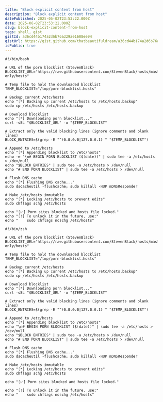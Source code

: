 ```yaml
---
title: "Block explicit content from host"
description: "Block explicit content from host"
datePublished: 2025-06-02T23:53:22.000Z
date: 2025-06-02T23:53:22.000Z
slug: block-explicit-content-from-host
tags: shell, gist
gistId: a36cd44b174a2d6b76a329ae1608ee94
gistUrl: https://gist.github.com/thatbeautifuldream/a36cd44b174a2d6b76a329ae1608ee94
isPublic: true
---
```


```shell title="block-porn.sh"
#!/bin/bash

# URL of the porn blocklist (StevenBlack)
BLOCKLIST_URL="https://raw.githubusercontent.com/StevenBlack/hosts/master/alternates/porn-only/hosts"

# Temp file to hold the downloaded blocklist
TEMP_BLOCKLIST="/tmp/porn-blocklist.hosts"

# Backup current /etc/hosts
echo "[*] Backing up current /etc/hosts to /etc/hosts.backup"
sudo cp /etc/hosts /etc/hosts.backup

# Download blocklist
echo "[*] Downloading porn blocklist..."
curl -sSL "$BLOCKLIST_URL" -o "$TEMP_BLOCKLIST"

# Extract only the valid blocking lines (ignore comments and blank lines)
BLOCK_ENTRIES=$(grep -E "^(0.0.0.0|127.0.0.1) " "$TEMP_BLOCKLIST")

# Append to /etc/hosts
echo "[*] Appending blocklist to /etc/hosts"
echo -e "\n# BEGIN PORN BLOCKLIST ($(date))" | sudo tee -a /etc/hosts > /dev/null
echo "$BLOCK_ENTRIES" | sudo tee -a /etc/hosts > /dev/null
echo "# END PORN BLOCKLIST" | sudo tee -a /etc/hosts > /dev/null

# Flush DNS cache
echo "[*] Flushing DNS cache..."
sudo dscacheutil -flushcache; sudo killall -HUP mDNSResponder

# Make /etc/hosts immutable
echo "[*] Locking /etc/hosts to prevent edits"
sudo chflags schg /etc/hosts

echo "[✅] Porn sites blocked and hosts file locked."
echo "[!] To unlock it in the future, use:"
echo "    sudo chflags noschg /etc/hosts"
```

```shell title="block-porn.zsh"
#!/bin/zsh

# URL of the porn blocklist (StevenBlack)
BLOCKLIST_URL="https://raw.githubusercontent.com/StevenBlack/hosts/master/alternates/porn-only/hosts"

# Temp file to hold the downloaded blocklist
TEMP_BLOCKLIST="/tmp/porn-blocklist.hosts"

# Backup current /etc/hosts
echo "[*] Backing up current /etc/hosts to /etc/hosts.backup"
sudo cp /etc/hosts /etc/hosts.backup

# Download blocklist
echo "[*] Downloading porn blocklist..."
curl -sSL "$BLOCKLIST_URL" -o "$TEMP_BLOCKLIST"

# Extract only the valid blocking lines (ignore comments and blank lines)
BLOCK_ENTRIES=$(grep -E "^(0.0.0.0|127.0.0.1) " "$TEMP_BLOCKLIST")

# Append to /etc/hosts
echo "[*] Appending blocklist to /etc/hosts"
echo "\n# BEGIN PORN BLOCKLIST ($(date))" | sudo tee -a /etc/hosts > /dev/null
echo "$BLOCK_ENTRIES" | sudo tee -a /etc/hosts > /dev/null
echo "# END PORN BLOCKLIST" | sudo tee -a /etc/hosts > /dev/null

# Flush DNS cache
echo "[*] Flushing DNS cache..."
sudo dscacheutil -flushcache; sudo killall -HUP mDNSResponder

# Make /etc/hosts immutable
echo "[*] Locking /etc/hosts to prevent edits"
sudo chflags schg /etc/hosts

echo "[✅] Porn sites blocked and hosts file locked."

echo "[!] To unlock it in the future, use:"
echo "    sudo chflags noschg /etc/hosts"

```

